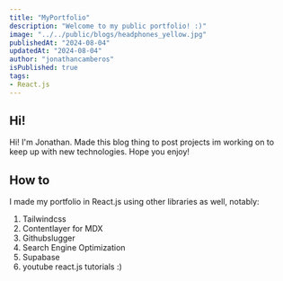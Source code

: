 ```yaml
---
title: "MyPortfolio"
description: "Welcome to my public portfolio! :)"
image: "../../public/blogs/headphones_yellow.jpg"
publishedAt: "2024-08-04"
updatedAt: "2024-08-04"
author: "jonathancamberos"
isPublished: true
tags:
- React.js
---
```



## Hi!

Hi! I'm Jonathan. Made this blog thing to post projects im working on to keep up with new technologies.
Hope you enjoy!

## How to

I made my portfolio in React.js using other libraries as well, notably:

1. Tailwindcss
2. Contentlayer for MDX
3. Githubslugger
4. Search Engine Optimization
5. Supabase
6. youtube react.js tutorials :)